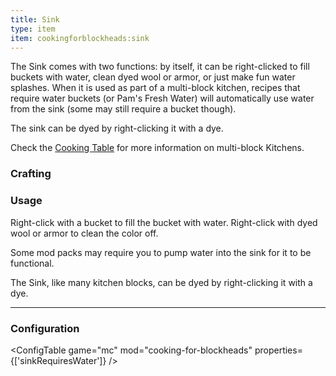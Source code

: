 ```yaml
---
title: Sink
type: item
item: cookingforblockheads:sink
---
```



The Sink comes with two functions: by itself, it can be right-clicked to fill buckets with water, clean dyed wool or armor, or just make fun water splashes.
When it is used as part of a multi-block kitchen, recipes that require water buckets (or Pam's Fresh Water) will automatically use water from the sink (some may still require a bucket though).

The sink can be dyed by right-clicking it with a dye.

Check the [Cooking Table](cooking_table) for more information on multi-block Kitchens.

### Crafting

<RecipeContainer>
    <CraftingRecipe recipe="cookingforblockheads:sink"/>
    <CraftingRecipe recipe="cookingforblockheads:dye_white_sink"/>
    <CraftingRecipe recipe="cookingforblockheads:dye_black_sink" />
    <CraftingRecipe recipe="cookingforblockheads:dye_blue_sink" />
    <CraftingRecipe recipe="cookingforblockheads:dye_brown_sink" />
    <CraftingRecipe recipe="cookingforblockheads:dye_cyan_sink" />
    <CraftingRecipe recipe="cookingforblockheads:dye_gray_sink" />
    <CraftingRecipe recipe="cookingforblockheads:dye_green_sink" />
    <CraftingRecipe recipe="cookingforblockheads:dye_light_blue_sink" />
    <CraftingRecipe recipe="cookingforblockheads:dye_light_gray_sink" />
    <CraftingRecipe recipe="cookingforblockheads:dye_lime_sink" />
    <CraftingRecipe recipe="cookingforblockheads:dye_magenta_sink" />
    <CraftingRecipe recipe="cookingforblockheads:dye_orange_sink" />
    <CraftingRecipe recipe="cookingforblockheads:dye_pink_sink" />
    <CraftingRecipe recipe="cookingforblockheads:dye_purple_sink" />
    <CraftingRecipe recipe="cookingforblockheads:dye_red_sink" />
    <CraftingRecipe recipe="cookingforblockheads:dye_white_sink" />
    <CraftingRecipe recipe="cookingforblockheads:dye_yellow_sink" />
</RecipeContainer>


### Usage

Right-click with a bucket to fill the bucket with water. Right-click with dyed wool or armor to clean the color off.

Some mod packs may require you to pump water into the sink for it to be functional.

The Sink, like many kitchen blocks, can be dyed by right-clicking it with a dye.

---

### Configuration

<ConfigTable game="mc" mod="cooking-for-blockheads" properties={['sinkRequiresWater']} />